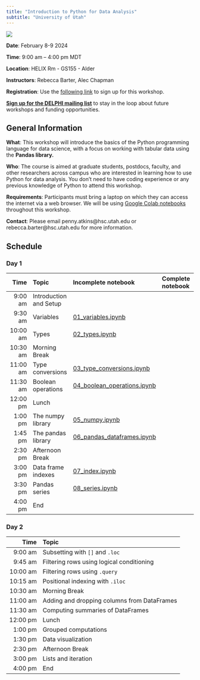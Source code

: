 ```yaml
---
title: "Introduction to Python for Data Analysis"
subtitle: "University of Utah"
---
```


[![](DELPHI-long.png)](https://uofuhealth.utah.edu/delphi-data-science-initiative)


::: {.callout-note appearance="simple" icon=false}
**Date**: February 8-9 2024

**Time**: 9:00 am -- 4:00 pm MDT

**Location**: HELIX Rm - GS155 - Alder

**Instructors**: Rebecca Barter, Alec Chapman
:::

**Registration**: Use the [following link](https://docs.google.com/forms/d/e/1FAIpQLSdlt4HZmLD5xJZkFUEG1wCyjxngEtLpQZpgH0Zx_7PbmNE40Q/viewform) to sign up for this workshop.

[**Sign up for the DELPHI mailing list**](https://www.lists.utah.edu/wws/subscribe/delphi?previous_action=info) to stay in the loop about future workshops and funding opportunities.

## General Information

**What**: This workshop will introduce the basics of the Python programming language for data science, with a focus on working with tabular data using the **Pandas library.**

**Who**: The course is aimed at graduate students, postdocs, faculty, and other researchers across campus who are interested in learning how to use Python for data analysis. You don't need to have coding experience or any previous knowledge of Python to attend this workshop.

**Requirements**: Participants must bring a laptop on which they can access the internet via a web browser. We will be using [Google Colab notebooks](https://colab.google/) throughout this workshop.

**Contact**: Please email penny.atkins@hsc.utah.edu or rebecca.barter@hsc.utah.edu for more information.

## Schedule

### Day 1


| Time     | Topic           | Incomplete notebook |  Complete notebook |
| -------------:|:-------------|:---------------|:-----------------|
| 9:00 am     | Introduction and Setup |   |   |
| 9:30 am    | Variables | [01_variables.ipynb](https://drive.google.com/file/d/1pRt-Q1Wgv1JjwsjtkjXtXYQvXCRubi5O/view?usp=sharing)   |    |
| 10:00 am   | Types |   [02_types.ipynb](https://drive.google.com/file/d/1HzUSyw9txQn35vQP8Ae4qXVP74QqNMud/view?usp=sharing)   | |
| 10:30 am   | Morning Break |   |    |
| 11:00 am   | Type conversions | [03_type_conversions.ipynb](https://drive.google.com/file/d/1tGbz5EP68Yeup9rhJfwD4D5WRg4DzR9o/view?usp=sharing)   |    |
| 11:30 am   | Boolean operations | [04_boolean_operations.ipynb](https://drive.google.com/file/d/1swXP2ROYwKHjTMWBsawzh5upfkb5yUnI/view?usp=sharing) |    |
| 12:00 pm   | Lunch | |    |
| 1:00 pm   | The numpy library | [05_numpy.ipynb](https://drive.google.com/file/d/1Ow01eU5EqfULeiX0OI2HCb3xgrR7_xNR/view?usp=sharing) |    |
| 1:45 pm   | The pandas library | [06_pandas_dataframes.ipynb](https://drive.google.com/file/d/17uAJb634YHSAE3UIiC6g6NPsDjfWffDh/view?usp=sharing) |    |
| 2:30 pm   | Afternoon Break | |    |
| 3:00 pm   | Data frame indexes | [07_index.ipynb](https://drive.google.com/file/d/199FavZjZ2Y6G1MGaGMWluT-vhuda4HB6/view?usp=sharing) |    |
| 3:30 pm   | Pandas series | [08_series.ipynb](https://drive.google.com/file/d/1421UBQPyiqVQ_w3PRYXfeeCS96AP6L3o/view?usp=sharing) |    |
| 4:00 pm   | End | |    |



### Day 2


| Time      | Topic           | Incomplete notebook | Complete notebook | 
| -------------:|:-------------|
| 9:00 am    | Subsetting with `[]` and `.loc` | [09_subsetting.ipynb](https://drive.google.com/file/d/1bR-TLphPFiJGBKfTocW7_UCEVI67ZKfk/view?usp=sharing)   |   |
| 9:45 am    | Filtering rows using logical conditioning | [10_filtering_logical.ipynb](https://drive.google.com/file/d/1vk4popl0x1boqNth0yGf8r-J_Oj6-MiM/view?usp=sharing)   |   |
| 10:00 am   | Filtering rows using `.query` | [11_filtering_query.ipynb](https://drive.google.com/file/d/1U1y3qQEL6QiZQBz3xpI7W6QzLqFxMxzC/view?usp=sharing)   |   |
| 10:15 am   | Positional indexing with `.iloc` | [12_iloc.ipynb](https://drive.google.com/file/d/1U1y3qQEL6QiZQBz3xpI7W6QzLqFxMxzC/view?usp=sharing)   |   |
| 10:30 am   | Morning Break |   |   |
| 11:00 am   | Adding and dropping columns from DataFrames | [13_modifying_dataframes.ipynb](https://drive.google.com/file/d/1LRDDQZQyGwy4qzA9yur1yVW9wp97qa2y/view?usp=sharing)   |   |
| 11:30 am   | Computing summaries of DataFrames | [14_summarizing_dataframes.ipynb](https://drive.google.com/file/d/1As3Al76bUQDXZXzJRwHDOKRS1egatpHw/view?usp=sharing)   |   |
| 12:00 pm   | Lunch |   |   |
| 1:00 pm   | Grouped computations | [15_grouped_computations.ipynb](https://drive.google.com/file/d/1uNBcbw95Ltm0sawNgZQU8jSfQXZO6t9n/view?usp=sharing)   |   |
| 1:30 pm   | Data visualization | [16_visualization.ipynb](https://drive.google.com/file/d/1WZwYKag_1IhiPuQGXlcJ8LqcqdjEwI5c/view?usp=sharing)   |   |
| 2:30 pm   | Afternoon Break |   |   |
| 3:00 pm   | Lists and iteration | [17_list_comprehension.ipynb](https://drive.google.com/file/d/1EJc5ew0OzFirzCcX_PwczKElLFzD1nyu/view?usp=sharing)  |   |
| 4:00 pm   | End |   |   |
